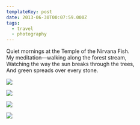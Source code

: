 ```yaml
---
templateKey: post
date: 2013-06-30T00:07:59.000Z
tags:
  - travel
  - photography
---
```

Quiet mornings at the Temple of the Nirvana Fish.<br/>
My meditation—walking along the forest stream,<br/>
Watching the way the sun breaks through the trees,<br/>
And green spreads over every stone.

![](../../assets/photos/20130630-IMG_8498.jpg)

![](../../assets/photos/20130630-IMG_8553.jpg)

![](../../assets/photos/20130630-IMG_8572.jpg)

![](../../assets/photos/20130630-IMG_8547.jpg)